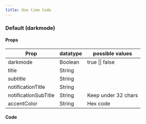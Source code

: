 ```yaml
---
title: One time Code
---
```




<h3>Default (darkmode)</h3>

<div style={{minHeight: '400px', width: '100%', display: 'flex', alignItems: 'center', justifyContent: 'center', borderRadius: '10px', flexDirection: 'column', gap: '50px', paddingTop: '50px', paddingBottom: '50px'}}>
  <OneTimeCode client:load/>
  <OneTimeCode client:load darkmode={false}/>
</div>

<h4>Props</h4>

| Prop                 | datatype | possible values         |
|----------------------|---------|--------------------------|
| darkmode             | Boolean | true \|\| false |
| title                | String  |                          |
| subtitle             | String  |                          |
| notificationTitle    | String  |                          |
| notificationSubTitle | String  | Keep under 32 chars      |
| accentColor          | String  | Hex code                 |

<h4>Code</h4>

<Tabs>
  <TabItem label="React" icon="seti:react">
    <Code code={reactCode} lang="js" title={'one_time_code.jsx'} />
  </TabItem>
  <TabItem label="Css" icon="seti:css">
    <Code code={cssCode} lang="css" title={'one_time_code.css'} />
  </TabItem>
</Tabs>
